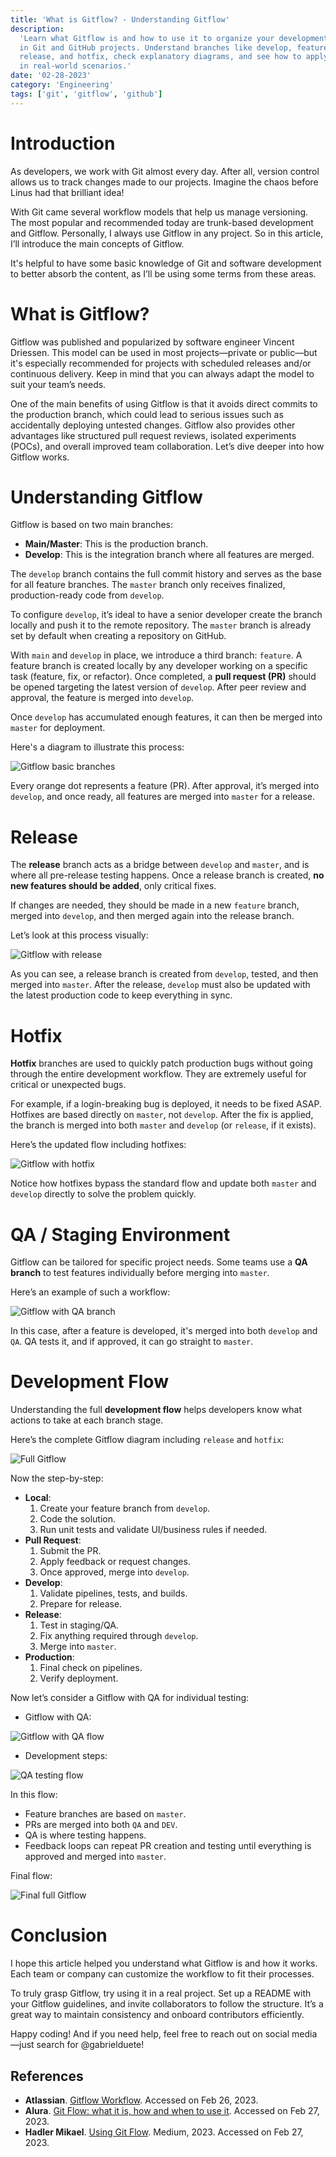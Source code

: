 ```yaml
---
title: 'What is Gitflow? - Understanding Gitflow'
description:
  'Learn what Gitflow is and how to use it to organize your development workflow
  in Git and GitHub projects. Understand branches like develop, feature,
  release, and hotfix, check explanatory diagrams, and see how to apply Gitflow
  in real-world scenarios.'
date: '02-28-2023'
category: 'Engineering'
tags: ['git', 'gitflow', 'github']
---
```


# Introduction

As developers, we work with Git almost every day. After all, version control
allows us to track changes made to our projects. Imagine the chaos before Linus
had that brilliant idea!

With Git came several workflow models that help us manage versioning. The most
popular and recommended today are trunk-based development and Gitflow.
Personally, I always use Gitflow in any project. So in this article, I’ll
introduce the main concepts of Gitflow.

It's helpful to have some basic knowledge of Git and software development to
better absorb the content, as I’ll be using some terms from these areas.

# What is Gitflow?

Gitflow was published and popularized by software engineer Vincent Driessen.
This model can be used in most projects—private or public—but it's especially
recommended for projects with scheduled releases and/or continuous delivery.
Keep in mind that you can always adapt the model to suit your team’s needs.

One of the main benefits of using Gitflow is that it avoids direct commits to
the production branch, which could lead to serious issues such as accidentally
deploying untested changes. Gitflow also provides other advantages like
structured pull request reviews, isolated experiments (POCs), and overall
improved team collaboration. Let’s dive deeper into how Gitflow works.

# Understanding Gitflow

Gitflow is based on two main branches:

- **Main/Master**: This is the production branch.
- **Develop**: This is the integration branch where all features are merged.

The `develop` branch contains the full commit history and serves as the base for
all feature branches. The `master` branch only receives finalized,
production-ready code from `develop`.

To configure `develop`, it’s ideal to have a senior developer create the branch
locally and push it to the remote repository. The `master` branch is already set
by default when creating a repository on GitHub.

With `main` and `develop` in place, we introduce a third branch: `feature`. A
feature branch is created locally by any developer working on a specific task
(feature, fix, or refactor). Once completed, a **pull request (PR)** should be
opened targeting the latest version of `develop`. After peer review and
approval, the feature is merged into `develop`.

Once `develop` has accumulated enough features, it can then be merged into
`master` for deployment.

Here's a diagram to illustrate this process:

![Gitflow basic branches](https://dev-to-uploads.s3.amazonaws.com/uploads/articles/ix1q2mppqw3nl774kh82.png)

Every orange dot represents a feature (PR). After approval, it’s merged into
`develop`, and once ready, all features are merged into `master` for a release.

# Release

The **release** branch acts as a bridge between `develop` and `master`, and is
where all pre-release testing happens. Once a release branch is created, **no
new features should be added**, only critical fixes.

If changes are needed, they should be made in a new `feature` branch, merged
into `develop`, and then merged again into the release branch.

Let’s look at this process visually:

![Gitflow with release](https://dev-to-uploads.s3.amazonaws.com/uploads/articles/f0und0zmupw0c6t7v8b7.png)

As you can see, a release branch is created from `develop`, tested, and then
merged into `master`. After the release, `develop` must also be updated with the
latest production code to keep everything in sync.

# Hotfix

**Hotfix** branches are used to quickly patch production bugs without going
through the entire development workflow. They are extremely useful for critical
or unexpected bugs.

For example, if a login-breaking bug is deployed, it needs to be fixed ASAP.
Hotfixes are based directly on `master`, not `develop`. After the fix is
applied, the branch is merged into both `master` and `develop` (or `release`, if
it exists).

Here’s the updated flow including hotfixes:

![Gitflow with hotfix](https://dev-to-uploads.s3.amazonaws.com/uploads/articles/l10zap4ejatvgaij03zq.png)

Notice how hotfixes bypass the standard flow and update both `master` and
`develop` directly to solve the problem quickly.

# QA / Staging Environment

Gitflow can be tailored for specific project needs. Some teams use a **QA
branch** to test features individually before merging into `master`.

Here’s an example of such a workflow:

![Gitflow with QA branch](https://dev-to-uploads.s3.amazonaws.com/uploads/articles/kzzmh353jt676lwqaoy2.png)

In this case, after a feature is developed, it's merged into both `develop` and
`QA`. QA tests it, and if approved, it can go straight to `master`.

# Development Flow

Understanding the full **development flow** helps developers know what actions
to take at each branch stage.

Here’s the complete Gitflow diagram including `release` and `hotfix`:

![Full Gitflow](https://dev-to-uploads.s3.amazonaws.com/uploads/articles/fn11s0v2fpg1evyf6q8c.png)

Now the step-by-step:

- **Local**:
  1. Create your feature branch from `develop`.
  2. Code the solution.
  3. Run unit tests and validate UI/business rules if needed.
- **Pull Request**:
  1. Submit the PR.
  2. Apply feedback or request changes.
  3. Once approved, merge into `develop`.
- **Develop**:
  1. Validate pipelines, tests, and builds.
  2. Prepare for release.
- **Release**:
  1. Test in staging/QA.
  2. Fix anything required through `develop`.
  3. Merge into `master`.
- **Production**:
  1. Final check on pipelines.
  2. Verify deployment.

Now let’s consider a Gitflow with QA for individual testing:

- Gitflow with QA:

![Gitflow with QA flow](https://dev-to-uploads.s3.amazonaws.com/uploads/articles/98gwx2wok1zfeguy2ybj.png)

- Development steps:

![QA testing flow](https://dev-to-uploads.s3.amazonaws.com/uploads/articles/ot064bla4o2ajtp5rp6c.png)

In this flow:

- Feature branches are based on `master`.
- PRs are merged into both `QA` and `DEV`.
- QA is where testing happens.
- Feedback loops can repeat PR creation and testing until everything is approved
  and merged into `master`.

Final flow:

![Final full Gitflow](https://dev-to-uploads.s3.amazonaws.com/uploads/articles/8ctq7syl3w7mihmz6yfo.png)

# Conclusion

I hope this article helped you understand what Gitflow is and how it works. Each
team or company can customize the workflow to fit their processes.

To truly grasp Gitflow, try using it in a real project. Set up a README with
your Gitflow guidelines, and invite collaborators to follow the structure. It’s
a great way to maintain consistency and onboard contributors efficiently.

Happy coding! And if you need help, feel free to reach out on social media—just
search for @gabrielduete!

## References

- **Atlassian**.
  [Gitflow Workflow](https://www.atlassian.com/git/tutorials/comparing-workflows/gitflow-workflow).
  Accessed on Feb 26, 2023.
- **Alura**.
  [Git Flow: what it is, how and when to use it](https://www.alura.com.br/artigos/git-flow-o-que-e-como-quando-utilizar).
  Accessed on Feb 27, 2023.
- **Hadler Mikael**.
  [Using Git Flow](https://medium.com/trainingcenter/utilizando-o-fluxo-git-flow-e63d5e0d5e04).
  Medium, 2023. Accessed on Feb 27, 2023.
